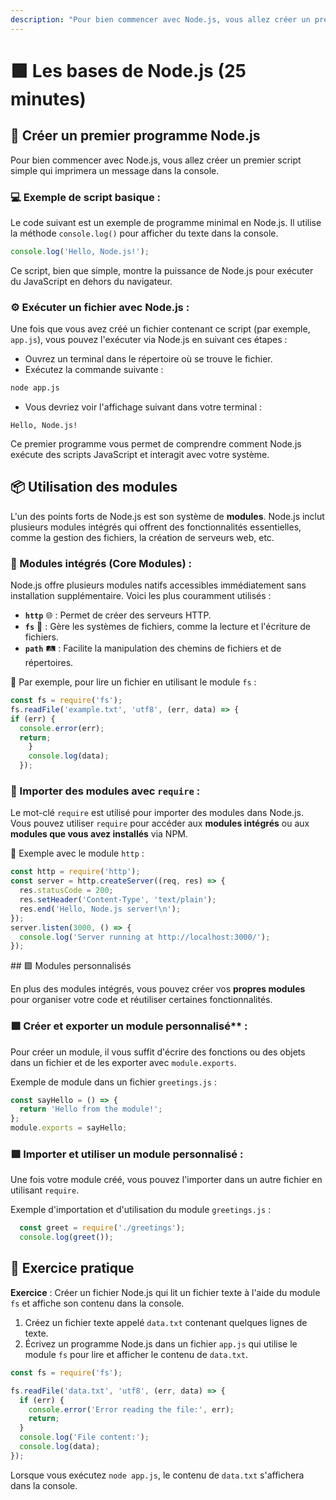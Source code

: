 ```yaml
---
description: "Pour bien commencer avec Node.js, vous allez créer un premier script simple qui imprimera un message dans la console."
---
```


# 🟩 **Les bases de Node.js** (25 minutes)

## 📝 Créer un premier programme Node.js

Pour bien commencer avec Node.js, vous allez créer un premier script simple qui imprimera un message dans la console.
<Steps>
### 💻 Exemple de script basique :
   Le code suivant est un exemple de programme minimal en Node.js. Il utilise la méthode `console.log()` pour afficher du texte dans la console.

   ```javascript copy
   console.log('Hello, Node.js!');
   ```
   Ce script, bien que simple, montre la puissance de Node.js pour exécuter du JavaScript en dehors du navigateur.

### ⚙️ Exécuter un fichier avec Node.js :

Une fois que vous avez créé un fichier contenant ce script (par exemple, `app.js`), vous pouvez l'exécuter via Node.js en suivant ces étapes :
- Ouvrez un terminal dans le répertoire où se trouve le fichier.
- Exécutez la commande suivante :

```bash copy
node app.js
```
- Vous devriez voir l'affichage suivant dans votre terminal :
```text copy
Hello, Node.js!
```
</Steps>
Ce premier programme vous permet de comprendre comment Node.js exécute des scripts JavaScript et interagit avec votre système.

## 📦 Utilisation des modules

L'un des points forts de Node.js est son système de **modules**. Node.js inclut plusieurs modules intégrés qui offrent des fonctionnalités essentielles, comme la gestion des fichiers, la création de serveurs web, etc.
<Steps>
### 🧩 Modules intégrés (Core Modules) :
Node.js offre plusieurs modules natifs accessibles immédiatement sans installation supplémentaire. Voici les plus couramment utilisés :
  - **`http`** 🌐 : Permet de créer des serveurs HTTP.
  - **`fs`** 📂 : Gère les systèmes de fichiers, comme la lecture et l'écriture de fichiers.
  - **`path`** 🛤️ : Facilite la manipulation des chemins de fichiers et de répertoires.

🧪 Par exemple, pour lire un fichier en utilisant le module `fs` :

```javascript copy
const fs = require('fs');
fs.readFile('example.txt', 'utf8', (err, data) => {
if (err) {
  console.error(err);
  return;
    }
    console.log(data);
  });
```

### 🔗 Importer des modules avec `require` :
   Le mot-clé `require` est utilisé pour importer des modules dans Node.js. Vous pouvez utiliser `require` pour accéder aux **modules intégrés** ou aux **modules que vous avez installés** via NPM.

🧪 Exemple avec le module `http` :

```javascript copy
const http = require('http');
const server = http.createServer((req, res) => {
  res.statusCode = 200;
  res.setHeader('Content-Type', 'text/plain');
  res.end('Hello, Node.js server!\n');
});
server.listen(3000, () => {
  console.log('Server running at http://localhost:3000/');
});
```
</Steps>
## 🟩 Modules personnalisés

En plus des modules intégrés, vous pouvez créer vos **propres modules** pour organiser votre code et réutiliser certaines fonctionnalités.
<Steps>
### 🟩 Créer et exporter un module personnalisé** :
  Pour créer un module, il vous suffit d'écrire des fonctions ou des objets dans un fichier et de les exporter avec `module.exports`.

  Exemple de module dans un fichier `greetings.js` :

  ```javascript copy
  const sayHello = () => {
    return 'Hello from the module!';
  };
  module.exports = sayHello;
  ```

### 🟩 Importer et utiliser un module personnalisé :
  Une fois votre module créé, vous pouvez l'importer dans un autre fichier en utilisant `require`.

  Exemple d'importation et d'utilisation du module `greetings.js` :

```javascript copy
  const greet = require('./greetings');
  console.log(greet());
```
</Steps>

## 🧪 Exercice pratique

**Exercice** : Créer un fichier Node.js qui lit un fichier texte à l'aide du module `fs` et affiche son contenu dans la console.

1. Créez un fichier texte appelé `data.txt` contenant quelques lignes de texte.
2. Écrivez un programme Node.js dans un fichier `app.js` qui utilise le module `fs` pour lire et afficher le contenu de `data.txt`.

```javascript copy
const fs = require('fs');

fs.readFile('data.txt', 'utf8', (err, data) => {
  if (err) {
    console.error('Error reading the file:', err);
    return;
  }
  console.log('File content:');
  console.log(data);
});
```

Lorsque vous exécutez `node app.js`, le contenu de `data.txt` s'affichera dans la console.

